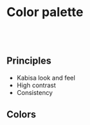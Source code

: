 


<Meta title="Principles/Colors" />

# Color palette

<br/><br/>

## Principles

* Kabisa look and feel
* High contrast
* Consistency

## Colors

<br/>

<ColorPalette>
    <ColorItem
        title="Brand"
        subtitle={ 'Brand colors'}
        colors={
            {
                'brand-color-1': getCSSPropertyValue('--brand-color-1'),
                'brand-color-2': getCSSPropertyValue('--brand-color-2'),
                'brand-color-3': getCSSPropertyValue('--brand-color-3'),
            }
        }
    />
    <ColorItem
        title="Background"
        subtitle="Background colors"
        colors={
            {
                'bg-color-1': getCSSPropertyValue('--bg-color-1'),
                'bg-color-2': getCSSPropertyValue('--bg-color-2')
            }
        }
    />
    <ColorItem
        title="Typography"
        subtitle="Font colors"
        colors={
            {
                'font-color-1': getCSSPropertyValue('--font-color-1'),
                'font-color-2': getCSSPropertyValue('--font-color-2')
            }
        }
    />
    <ColorItem
        title="Miscellaneous"
        colors={
            {
                'error-color': getCSSPropertyValue('--error-color'),
                'outline-color': getCSSPropertyValue('--outline-color'),
                'subtle-color': getCSSPropertyValue('--subtle-color')
            }
        }
    />
</ColorPalette>

